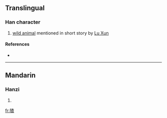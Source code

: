 ==Translingual==

===Han character===
{{Han char|rn=94|rad=犬|as=09|sn=12|four=|canj=大竹木日一 (KHDAM)}}

# [[wild animal]] mentioned in short story by [[w:Lu Xun|Lu Xun]]

====References====
* {{Han ref|kx=0716.051|hdz=21356.110|uh=7339|ud=29497}}

----

==Mandarin==

===Hanzi===
{{cmn-hanzi|pin=[[zhā]] ([[zha1]])|wg=cha<sup>1</sup>}}

# {{defn|Mandarin|sort=犬09}}

[[fr:猹]]
